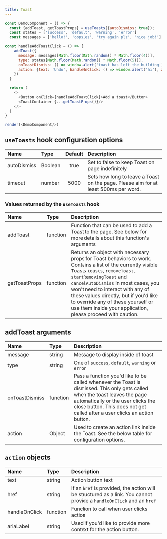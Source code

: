 ```yaml
---
title: Toast
---
```


```javascript live noinline
const DemoComponent = () => {
  const {addToast, getToastProps} = useToasts({autoDismiss: true});
  const states = ['success', 'default', 'warning', 'error']
  const messages = ['hello!', 'oopsies', 'try again plz', 'nice job!']

const handleAddToastClick = () => {
    addToast({
      message: messages[Math.floor(Math.random() * Math.floor(4))],
      type: states[Math.floor(Math.random() * Math.floor(5))],
      onToastDismiss: () => window.alert('toast has left the building'),
      action: {text: 'Undo', handleOnClick: () => window.alert('hi'), ariaLabel: "Undo approval"}
    })
  }

  return (
    <>
      <Button onClick={handleAddToastClick}>Add a toast</Button>
      <ToastContainer {...getToastProps()}/>
    </>
  )
}

render(<DemoComponent/>)
```

## `useToasts` hook configuration options

| Name | Type | Default | Description |
| :- | :- | :-: | :- |
| autoDismiss | Boolean | true | Set to false to keep Toast on page indefinitely |
| timeout | number | 5000 | Sets how long to leave a Toast on the page. Please aim for at least 500ms per word. |


### Values returned by the `useToasts` hook
| Name | Type | Description |
| :- | :- | :- |
| addToast | function| Function that can be used to add a Toast to the page. See below for more details about this function's arguments |
| getToastProps | function | Returns an object with necessary props for Toast behaviors to work. Contains a list of the currently visible Toasts `toasts`, `removeToast`, `startRemovingToast` and `cancelAutoDismiss` In most cases, you won't need to interact with any of these values directly, but if you'd like to override any of these yourself or use them inside your application, please proceed with caution. |


## addToast arguments

| Name | Type | Description |
| :- | :- | :- |
| message | string | Message to display inside of toast |
| type| string | One of `success`, `default`, `warning` or `error` |
| onToastDismiss | function | Pass a function you'd like to be called whenever the Toast is dismissed. This only gets called when the toast leaves the page automatically or the user clicks the close button. This does not get called after a user clicks an action button. |
| action | Object | Used to create an action link inside the Toast. See the below table for configuration options. |

## `action` objects

| Name | Type | Description |
| :- | :- | :- |
| text | string | Action button text |
| href | string | If an `href` is provided, the action will be structured as a link. You cannot provide a `handleOnClick` and an `href` |
| handleOnClick | function | Function to call when user clicks action |
| ariaLabel | string | Used if you'd like to provide more context for the action button. |
